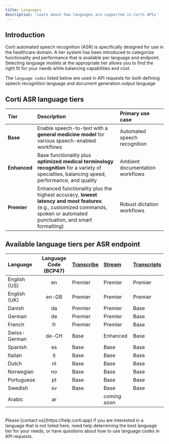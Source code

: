 ```yaml
---
title: Languages
description: 'Learn about how languages are supported in Corti APIs'
---
```


## Introduction
Corti automated speech recognition (ASR) is specifically designed for use in the healthcare domain. A tier system has been introduced to categorize functionality and performance that is available per language and endpoint. Selecting language models at the appropriate tier allows you to find the right fit for your needs while balancing capabilities and cost. 

<Tip>The `language codes` listed below are used in API requests for both defining speech recognition language and document generation output language</Tip>

## Corti ASR language tiers 

| Tier           | Description | Primary use case |
| :------------- | :---------- | :--- |
| **Base**       | Enable speech-to-text with a **general medicine model** for various speech-enabled workflows | Automated speech recognition |
| **Enhanced**   | Base functionality plus **optimized medical terminology recognition** for a variety of specialties, balancing speed, performance, and quality | Ambient documentation workflows |
| **Premier**    | Enhanced functionality plus the highest accuracy, **lowest latency and most features** (e.g., customized commands, spoken or automated punctuation, and smart formatting) | Robust dictation workflows |

## Available language tiers per ASR endpoint 

| Language     | Language Code<br/>(BCP47) | [Transcribe](/api-reference/transcribe/) | [Stream](/api-reference/stream/) | [Transcripts](/api-reference/transcripts/create-transcript)|
| :----------- | :-----------------------: | :--- | :--- | :--- |
| English (US) | en                    | Premier | Premier | Premier | 
| English (UK) | en-GB                 | Premier | Premier | Premier | 
| Danish       | da                    | Premier | Premier | Base | 
| German       | de                    | Premier | Premier | Base | 
| French       | fr                    | Premier | Premier | Base | 
| Swiss-German | de-CH                 | Base | Enhanced | Base | 
| Spanish      | es                    | Base | Base | Base | 
| Italian      | it                    | Base | Base | Base | 
| Dutch        | nl                    | Base | Base | Base | 
| Norwegian    | no                    | Base | Base | Base | 
| Portuguese   | pt                    | Base | Base | Base | 
| Swedish      | sv                    | Base | Base | Base | 
| Arabic       | ar                    | | _coming soon_ | | 

<br/>
<Note>Please [contact us](https://help.corti.app) if you are interested in a language that is not listed here, need help determining the best language tier for your needs, or have questions about how to use language codes in API requests.</Note>
